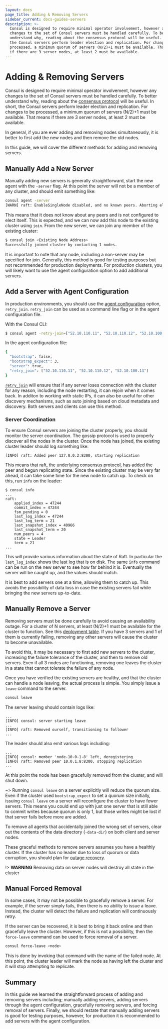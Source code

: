 ```yaml
---
layout: docs
page_title: Adding & Removing Servers
sidebar_current: docs-guides-servers
description: >-
  Consul is designed to require minimal operator involvement, however any
  changes to the set of Consul servers must be handled carefully. To better
  understand why, reading about the consensus protocol will be useful. In short,
  the Consul servers perform leader election and replication. For changes to be
  processed, a minimum quorum of servers (N/2)+1 must be available. That means
  if there are 3 server nodes, at least 2 must be available.
---
```


# Adding & Removing Servers

Consul is designed to require minimal operator involvement, however any changes
to the set of Consul servers must be handled carefully. To better understand
why, reading about the [consensus protocol](/docs/internals/consensus.html) will
be useful. In short, the Consul servers perform leader election and replication.
For changes to be processed, a minimum quorum of servers (N/2)+1 must be available.
That means if there are 3 server nodes, at least 2 must be available.

In general, if you are ever adding and removing nodes simultaneously, it is better
to first add the new nodes and then remove the old nodes.

In this guide, we will cover the different methods for adding and removing servers.

## Manually Add a New Server

Manually adding new servers is generally straightforward, start the new
agent with the `-server` flag. At this point the server will not be a member of
any cluster, and should emit something like:

```sh
consul agent -server
[WARN] raft: EnableSingleNode disabled, and no known peers. Aborting election.
```

This means that it does not know about any peers and is not configured to elect itself.
This is expected, and we can now add this node to the existing cluster using `join`.
From the new server, we can join any member of the existing cluster:

```sh
$ consul join <Existing Node Address>
Successfully joined cluster by contacting 1 nodes.
```

It is important to note that any node, including a non-server may be specified for
join. Generally, this method is good for testing purposes but not recommended for production
deployments. For production clusters, you will likely want to use the agent configuration
option to add additional servers.

## Add a Server with Agent Configuration

In production environments, you should use the [agent configuration](https://www.consul.io/docs/agent/options.html) option, `retry_join`. `retry_join` can be used as a command line flag or in the agent configuration file.

With the Consul CLI:

```sh
$ consul agent -retry-join=["52.10.110.11", "52.10.110.12", "52.10.100.13"]
```

In the agent configuration file:

```sh
{
  "bootstrap": false,
  "bootstrap_expect": 3,
  "server": true,
  "retry_join": ["52.10.110.11", "52.10.110.12", "52.10.100.13"]
}
```

[`retry_join`](https://www.consul.io/docs/agent/options.html#retry-join)
will ensure that if any server loses connection
with the cluster for any reason, including the node restarting, it can
rejoin when it comes back. In additon to working with static IPs, it
can also be useful for other discovery mechanisms, such as auto joining
based on cloud metadata and discovery. Both servers and clients can use this method.

### Server Coordination

To ensure Consul servers are joining the cluster properly, you should monitor
the server coordination. The gossip protocol is used to properly discover all
the nodes in the cluster. Once the node has joined, the existing cluster
leader should log something like:

```text
[INFO] raft: Added peer 127.0.0.2:8300, starting replication
```

This means that raft, the underlying consensus protocol, has added the peer and begun
replicating state. Since the existing cluster may be very far ahead, it can take some
time for the new node to catch up. To check on this, run `info` on the leader:

```text
$ consul info
...
raft:
	applied_index = 47244
	commit_index = 47244
	fsm_pending = 0
	last_log_index = 47244
	last_log_term = 21
	last_snapshot_index = 40966
	last_snapshot_term = 20
	num_peers = 4
	state = Leader
	term = 21
...
```

This will provide various information about the state of Raft. In particular
the `last_log_index` shows the last log that is on disk. The same `info` command
can be run on the new server to see how far behind it is. Eventually the server
will be caught up, and the values should match.

It is best to add servers one at a time, allowing them to catch up. This avoids
the possibility of data loss in case the existing servers fail while bringing
the new servers up-to-date.

## Manually Remove a Server

Removing servers must be done carefully to avoid causing an availability outage.
For a cluster of N servers, at least (N/2)+1 must be available for the cluster
to function. See this [deployment table](/docs/internals/consensus.html#toc_4).
If you have 3 servers and 1 of them is currently failing, removing any other servers
will cause the cluster to become unavailable.

To avoid this, it may be necessary to first add new servers to the cluster,
increasing the failure tolerance of the cluster, and then to remove old servers.
Even if all 3 nodes are functioning, removing one leaves the cluster in a state
that cannot tolerate the failure of any node.

Once you have verified the existing servers are healthy, and that the cluster
can handle a node leaving, the actual process is simple. You simply issue a
`leave` command to the server.

```sh
consul leave
```

The server leaving should contain logs like:

```text
...
[INFO] consul: server starting leave
...
[INFO] raft: Removed ourself, transitioning to follower
...
```

The leader should also emit various logs including:

```text
...
[INFO] consul: member 'node-10-0-1-8' left, deregistering
[INFO] raft: Removed peer 10.0.1.8:8300, stopping replication
...
```

At this point the node has been gracefully removed from the cluster, and
will shut down.

~> Running `consul leave` on a server explicitly will reduce the quorum size. Even if the cluster used `bootstrap_expect` to set a quorum size initially, issuing `consul leave` on a server will reconfigure the cluster to have fewer servers. This means you could end up with just one server that is still able to commit writes because quorum is only 1, but those writes might be lost if that server fails before more are added.

To remove all agents that accidentally joined the wrong set of servers, clear out the contents of the data directory (`-data-dir`) on both client and server nodes.

These graceful methods to remove servers assumes you have a healthly cluster.
If the cluster has no leader due to loss of quorum or data corruption, you should
plan for [outage recovery](/docs/guides/outage.html#manual-recovery-using-peers-json).

!> **WARNING** Removing data on server nodes will destroy all state in the cluster

## Manual Forced Removal

In some cases, it may not be possible to gracefully remove a server. For example,
if the server simply fails, then there is no ability to issue a leave. Instead,
the cluster will detect the failure and replication will continuously retry.

If the server can be recovered, it is best to bring it back online and then gracefully
leave the cluster. However, if this is not a possibility, then the `force-leave` command
can be used to force removal of a server.

```sh
consul force-leave <node>
```

This is done by invoking that command with the name of the failed node. At this point,
the cluster leader will mark the node as having left the cluster and it will stop attempting to replicate.

## Summary

In this guide we learned the straightforward process of adding and removing servers including;
manually adding servers, adding servers through the agent configuration, gracefully removing
servers, and forcing removal of servers. Finally, we should restate that manually adding servers
is good for testing purposes, however, for production it is recommended to add servers with
the agent configuration.
